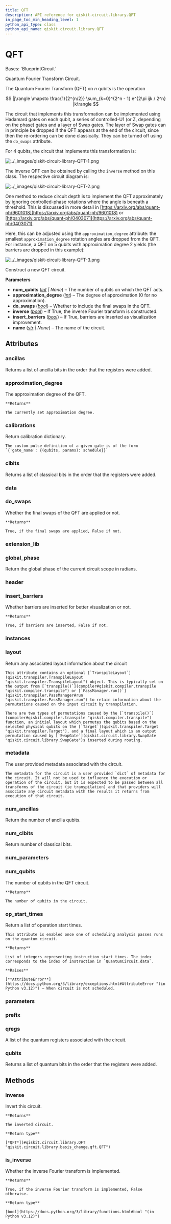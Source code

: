 ```yaml
---
title: QFT
description: API reference for qiskit.circuit.library.QFT
in_page_toc_min_heading_level: 1
python_api_type: class
python_api_name: qiskit.circuit.library.QFT
---
```


# QFT

<Class id="qiskit.circuit.library.QFT" github="https://github.com/qiskit/qiskit/tree/stable/0.45/qiskit/circuit/library/basis_change/qft.py" signature="qiskit.circuit.library.QFT(num_qubits=None, approximation_degree=0, do_swaps=True, inverse=False, insert_barriers=False, name=None)">
  Bases: `BlueprintCircuit`

  Quantum Fourier Transform Circuit.

  The Quantum Fourier Transform (QFT) on $n$ qubits is the operation

  $$
  |j\rangle \mapsto \frac{1}{2^{n/2}} \sum_{k=0}^{2^n - 1} e^{2\pi ijk / 2^n} |k\rangle
  $$

  The circuit that implements this transformation can be implemented using Hadamard gates on each qubit, a series of controlled-U1 (or Z, depending on the phase) gates and a layer of Swap gates. The layer of Swap gates can in principle be dropped if the QFT appears at the end of the circuit, since then the re-ordering can be done classically. They can be turned off using the `do_swaps` attribute.

  For 4 qubits, the circuit that implements this transformation is:

  ![../\_images/qiskit-circuit-library-QFT-1.png](/images/api/qiskit/0.45/qiskit-circuit-library-QFT-1.png)

  The inverse QFT can be obtained by calling the `inverse` method on this class. The respective circuit diagram is:

  ![../\_images/qiskit-circuit-library-QFT-2.png](/images/api/qiskit/0.45/qiskit-circuit-library-QFT-2.png)

  One method to reduce circuit depth is to implement the QFT approximately by ignoring controlled-phase rotations where the angle is beneath a threshold. This is discussed in more detail in [https://arxiv.org/abs/quant-ph/9601018](https://arxiv.org/abs/quant-ph/9601018) or [https://arxiv.org/abs/quant-ph/0403071](https://arxiv.org/abs/quant-ph/0403071).

  Here, this can be adjusted using the `approximation_degree` attribute: the smallest `approximation_degree` rotation angles are dropped from the QFT. For instance, a QFT on 5 qubits with approximation degree 2 yields (the barriers are dropped in this example):

  ![../\_images/qiskit-circuit-library-QFT-3.png](/images/api/qiskit/0.45/qiskit-circuit-library-QFT-3.png)

  Construct a new QFT circuit.

  **Parameters**

  *   **num\_qubits** ([*int*](https://docs.python.org/3/library/functions.html#int "(in Python v3.12)") *| None*) – The number of qubits on which the QFT acts.
  *   **approximation\_degree** ([*int*](https://docs.python.org/3/library/functions.html#int "(in Python v3.12)")) – The degree of approximation (0 for no approximation).
  *   **do\_swaps** ([*bool*](https://docs.python.org/3/library/functions.html#bool "(in Python v3.12)")) – Whether to include the final swaps in the QFT.
  *   **inverse** ([*bool*](https://docs.python.org/3/library/functions.html#bool "(in Python v3.12)")) – If True, the inverse Fourier transform is constructed.
  *   **insert\_barriers** ([*bool*](https://docs.python.org/3/library/functions.html#bool "(in Python v3.12)")) – If True, barriers are inserted as visualization improvement.
  *   **name** ([*str*](https://docs.python.org/3/library/stdtypes.html#str "(in Python v3.12)") *| None*) – The name of the circuit.

  ## Attributes

  ### ancillas

  <Attribute id="qiskit.circuit.library.QFT.ancillas" name="ancillas">
    Returns a list of ancilla bits in the order that the registers were added.
  </Attribute>

  ### approximation\_degree

  <Attribute id="qiskit.circuit.library.QFT.approximation_degree" name="approximation_degree">
    The approximation degree of the QFT.

    **Returns**

    The currently set approximation degree.
  </Attribute>

  ### calibrations

  <Attribute id="qiskit.circuit.library.QFT.calibrations" name="calibrations">
    Return calibration dictionary.

    The custom pulse definition of a given gate is of the form `{'gate_name': {(qubits, params): schedule}}`
  </Attribute>

  ### clbits

  <Attribute id="qiskit.circuit.library.QFT.clbits" name="clbits">
    Returns a list of classical bits in the order that the registers were added.
  </Attribute>

  ### data

  <Attribute id="qiskit.circuit.library.QFT.data" name="data" />

  ### do\_swaps

  <Attribute id="qiskit.circuit.library.QFT.do_swaps" name="do_swaps">
    Whether the final swaps of the QFT are applied or not.

    **Returns**

    True, if the final swaps are applied, False if not.
  </Attribute>

  ### extension\_lib

  <Attribute id="qiskit.circuit.library.QFT.extension_lib" name="extension_lib" attributeValue="= 'include &#x22;qelib1.inc&#x22;;'" />

  ### global\_phase

  <Attribute id="qiskit.circuit.library.QFT.global_phase" name="global_phase">
    Return the global phase of the current circuit scope in radians.
  </Attribute>

  ### header

  <Attribute id="qiskit.circuit.library.QFT.header" name="header" attributeValue="= 'OPENQASM 2.0;'" />

  ### insert\_barriers

  <Attribute id="qiskit.circuit.library.QFT.insert_barriers" name="insert_barriers">
    Whether barriers are inserted for better visualization or not.

    **Returns**

    True, if barriers are inserted, False if not.
  </Attribute>

  ### instances

  <Attribute id="qiskit.circuit.library.QFT.instances" name="instances" attributeValue="= 226" />

  ### layout

  <Attribute id="qiskit.circuit.library.QFT.layout" name="layout">
    Return any associated layout information about the circuit

    This attribute contains an optional [`TranspileLayout`](qiskit.transpiler.TranspileLayout "qiskit.transpiler.TranspileLayout") object. This is typically set on the output from [`transpile()`](compiler#qiskit.compiler.transpile "qiskit.compiler.transpile") or [`PassManager.run()`](qiskit.transpiler.PassManager#run "qiskit.transpiler.PassManager.run") to retain information about the permutations caused on the input circuit by transpilation.

    There are two types of permutations caused by the [`transpile()`](compiler#qiskit.compiler.transpile "qiskit.compiler.transpile") function, an initial layout which permutes the qubits based on the selected physical qubits on the [`Target`](qiskit.transpiler.Target "qiskit.transpiler.Target"), and a final layout which is an output permutation caused by [`SwapGate`](qiskit.circuit.library.SwapGate "qiskit.circuit.library.SwapGate")s inserted during routing.
  </Attribute>

  ### metadata

  <Attribute id="qiskit.circuit.library.QFT.metadata" name="metadata">
    The user provided metadata associated with the circuit.

    The metadata for the circuit is a user provided `dict` of metadata for the circuit. It will not be used to influence the execution or operation of the circuit, but it is expected to be passed between all transforms of the circuit (ie transpilation) and that providers will associate any circuit metadata with the results it returns from execution of that circuit.
  </Attribute>

  ### num\_ancillas

  <Attribute id="qiskit.circuit.library.QFT.num_ancillas" name="num_ancillas">
    Return the number of ancilla qubits.
  </Attribute>

  ### num\_clbits

  <Attribute id="qiskit.circuit.library.QFT.num_clbits" name="num_clbits">
    Return number of classical bits.
  </Attribute>

  ### num\_parameters

  <Attribute id="qiskit.circuit.library.QFT.num_parameters" name="num_parameters" />

  ### num\_qubits

  <Attribute id="qiskit.circuit.library.QFT.num_qubits" name="num_qubits">
    The number of qubits in the QFT circuit.

    **Returns**

    The number of qubits in the circuit.
  </Attribute>

  ### op\_start\_times

  <Attribute id="qiskit.circuit.library.QFT.op_start_times" name="op_start_times">
    Return a list of operation start times.

    This attribute is enabled once one of scheduling analysis passes runs on the quantum circuit.

    **Returns**

    List of integers representing instruction start times. The index corresponds to the index of instruction in `QuantumCircuit.data`.

    **Raises**

    [**AttributeError**](https://docs.python.org/3/library/exceptions.html#AttributeError "(in Python v3.12)") – When circuit is not scheduled.
  </Attribute>

  ### parameters

  <Attribute id="qiskit.circuit.library.QFT.parameters" name="parameters" />

  ### prefix

  <Attribute id="qiskit.circuit.library.QFT.prefix" name="prefix" attributeValue="= 'circuit'" />

  ### qregs

  <Attribute id="qiskit.circuit.library.QFT.qregs" name="qregs" attributeTypeHint="list[QuantumRegister]">
    A list of the quantum registers associated with the circuit.
  </Attribute>

  ### qubits

  <Attribute id="qiskit.circuit.library.QFT.qubits" name="qubits">
    Returns a list of quantum bits in the order that the registers were added.
  </Attribute>

  ## Methods

  ### inverse

  <Function id="qiskit.circuit.library.QFT.inverse" name="inverse" signature="inverse()">
    Invert this circuit.

    **Returns**

    The inverted circuit.

    **Return type**

    [*QFT*](#qiskit.circuit.library.QFT "qiskit.circuit.library.basis_change.qft.QFT")
  </Function>

  ### is\_inverse

  <Function id="qiskit.circuit.library.QFT.is_inverse" name="is_inverse" signature="is_inverse()">
    Whether the inverse Fourier transform is implemented.

    **Returns**

    True, if the inverse Fourier transform is implemented, False otherwise.

    **Return type**

    [bool](https://docs.python.org/3/library/functions.html#bool "(in Python v3.12)")
  </Function>
</Class>

